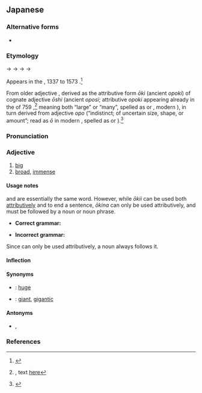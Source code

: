 ==Japanese==
{{ja-kanjitab|おお|sort=おおきい|yomi=kun}}
{{ja-see-also|大きな}}

===Alternative forms===
* {{ja-r|大っきい|おっき.い}}

===Etymology===
{{IPAchar|/opoki/}} → {{IPAchar|/oɸoki/}} → {{IPAchar|/oɸokiki/}} → {{IPAchar|/owokiː/}} → {{IPAchar|/oːkiː/}}

Appears in the {{w|Muromachi period}}, 1337 to 1573 {{CE}}.<ref name="KDJ">{{R:Kokugo Dai Jiten}}</ref>

From older adjective {{ja-r|大き|おおき|pos=ancient reading ''opoki''}}, derived as the attributive form ''ōki'' (ancient ''opoki'') of cognate adjective ''ōshi'' (ancient ''oposi''; attributive ''opoki'' appearing already in the ''{{w|Man'yōshū}}'' of 759 {{CE}},<ref>{{RQ:Manyoshu|3|339}}, text [http://jti.lib.virginia.edu/japanese/manyoshu/Man3Yos.html#339 here]</ref> meaning both “large” or “many”, spelled as {{ja-r|多し|おおし}} or {{ja-r|大し|おおし}}, modern {{cog|ja|-}} {{ja-r|多い|おおい|many}}), in turn derived from {{der|ja|ojp|sort=おおきい|-}} adjective ''opo'' (“indistinct; of uncertain size, shape, or amount”; read as ''ō'' in modern {{cog|ja|-}}, spelled as {{ja-l|凡}} or {{ja-l|大}}).<ref name="KDJ">{{R:Kokugo Dai Jiten}}</ref>

===Pronunciation===
{{ja-pron|おおきい|acc=3|yomi=kun|acc_ref=NHK}}
{{ja-ojad}}

===Adjective===
{{ja-adj|infl=i|おおきい|hhira=おほき.い}}

# [[big]]
# [[broad]], [[immense]]

====Usage notes====
{{ja-r|大きい|おおき.い}} and {{ja-r|大きな|おおきな}} are essentially the same word. However, while ''ōkii'' can be used both [[attributive]]ly and to end a sentence, ''ōkina'' can only be used attributively, and must be followed by a noun or noun phrase.
* '''Correct grammar:'''
*: {{ja-usex|あの [[車]] は '''大きい'''。/ あの 車 は '''大きい''' [[です]]。|^あの くるま は '''おおき.い'''。/ ^あの くるま は '''おおき.い''' です。|That car is '''big'''.}}
* '''Incorrect grammar:'''
*: {{ja-usex|[[あの]] 車 [[は]] '''大きな'''。/ あの 車 は '''大きな''' です。|^あの くるま は '''おおきな'''。/ ^あの くるま は '''おおきな''' です。|*That car is a '''big''' __.}}

Since {{ja-r|大きな|おおきな}} can only be used attributively, a noun always follows it.

====Inflection====
{{ja-i|おおき}}

====Synonyms====
* {{ja-r|でかい}}: [[huge]]
* {{ja-r|巨%大|きょ%だい}}: [[giant]], [[gigantic]]

====Antonyms====
* {{ja-r|小さい|ち.いさい}}, {{ja-r|小さな|ち.いさな}}

===References===
<references />

{{top|ja|Size|sort=おおきい}}